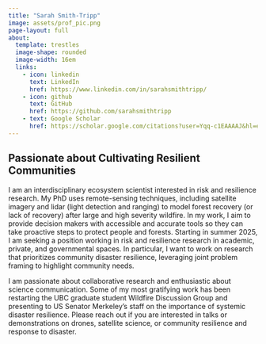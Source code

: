 ```yaml
---
title: "Sarah Smith-Tripp"
image: assets/prof_pic.png
page-layout: full
about: 
  template: trestles
  image-shape: rounded
  image-width: 16em
  links:
    - icon: linkedin 
      text: LinkedIn
      href: https://www.linkedin.com/in/sarahsmithtripp/
    - icon: github 
      text: GitHub
      href: https://github.com/sarahsmithtripp
    - text: Google Scholar
      href: https://scholar.google.com/citations?user=Yqq-c1EAAAAJ&hl=en
---
```


## Passionate about Cultivating Resilient Communities

I am an interdisciplinary ecosystem scientist interested in risk and resilience research. My PhD uses remote-sensing techniques, including satellite imagery and lidar (light detection and ranging) to model forest recovery (or lack of recovery) after large and high severity wildfire. In my work, I aim to provide decision makers with accessible and accurate tools so they can take proactive steps to protect people and forests. Starting in summer 2025, I am seeking a position working in risk and resilience research in academic, private, and governmental spaces. In particular, I want to work on research that prioritizes community disaster resilience, leveraging joint problem framing to highlight community needs.

I am passionate about collaborative research and enthusiastic about science communication. Some of my most gratifying work has been restarting the UBC graduate student Wildfire Discussion Group and presenting to US Senator Merkeley's staff on the importance of systemic disaster resilience. Please reach out if you are interested in talks or demonstrations on drones, satellite science, or community resilience and response to disaster.